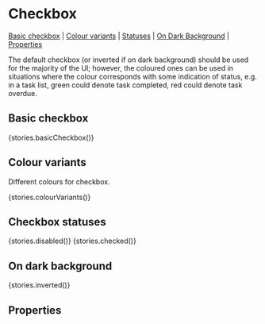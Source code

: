 
<Meta title="Components/Checkbox" component={Checkbox} />

# Checkbox

[Basic checkbox](#basic-checkbox) | [Colour variants](#colour-variants) | [Statuses](#statuses) | [On Dark Background](#on-dark-background) | [Properties](#properties)

The default checkbox (or inverted if on dark background) should be used for the majority of the UI; however, the coloured ones can be used in situations where the colour corresponds with some indication of status, e.g. in a task list, green could denote task completed, red could denote task overdue.

## Basic checkbox

<Preview>
  <Story name="Basic checkbox">{stories.basicCheckbox()}</Story>
</Preview>

## Colour variants

Different colours for checkbox.

<Preview>
  <Story name="Colour variants">{stories.colourVariants()}</Story>
</Preview>

## Checkbox statuses

<Preview>
<Story name="Disabled">{stories.disabled()}</Story>
<Story name="Checked">{stories.checked()}</Story>
</Preview>

## On dark background
<Preview>
<Story name="On dark background">{stories.inverted()}</Story>
</Preview>

## Properties
<Props of={Checkbox} />
